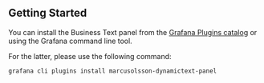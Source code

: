 
## Getting Started

You can install the Business Text panel from the [Grafana Plugins catalog](https://grafana.com/grafana/plugins/marcusolsson-dynamictext-panel/) or using the Grafana command line tool.

<Youtube
  id="1qYzHfPXJF8"
  title="Install Business Suite plugins in Cloud, OSS, Enterprise. Getting started with the Business Suite."
/>

For the latter, please use the following command:

```sh
grafana cli plugins install marcusolsson-dynamictext-panel
```
